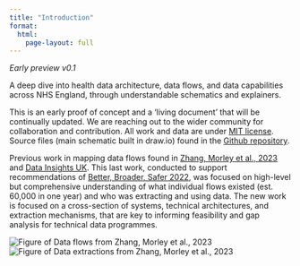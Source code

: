 ```yaml
---
title: "Introduction"
format: 
  html:
    page-layout: full
---
```


_Early preview v0.1_

A deep dive into health data architecture, data flows, and data capabilities across NHS England, through understandable schematics and explainers.

This is an early proof of concept and a 'living document' that will be continually updated. We are reaching out to the wider community for collaboration and contribution. All work and data are under [MIT license](https://opensource.org/license/mit). Source files (main schematic built in draw.io) found in the [Github repository](https://github.com/d3london/nhs_data_architecture).

Previous work in mapping data flows found in [Zhang, Morley et al., 2023](https://www.thelancet.com/journals/landig/article/PIIS2589-7500(23)00157-7/fulltext) and [Data Insights UK](https://datainsights.uk). This last work, conducted to support recommendations of [Better, Broader, Safer 2022](https://www.gov.uk/government/publications/better-broader-safer-using-health-data-for-research-and-analysis), was focused on high-level but comprehensive understanding of what individual flows existed (est. 60,000 in one year) and who was extracting and using data. The new work is focused on a cross-section of systems, technical architectures, and extraction mechanisms, that are key to informing feasibility and gap analysis for technical data programmes.      

![Figure of Data flows from Zhang, Morley et al., 2023](https://www.thelancet.com/cms/attachment/1d2d7c63-88db-46ed-92bb-d3a917918f42/gr2.jpg)
![Figure of Data extractions from Zhang, Morley et al., 2023](https://www.thelancet.com/cms/attachment/e4d7c4dd-5653-4740-b31a-a0cf7469ee43/gr4.jpg)
